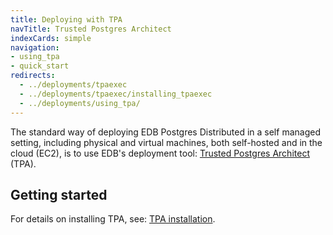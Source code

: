 ```yaml
---
title: Deploying with TPA
navTitle: Trusted Postgres Architect
indexCards: simple
navigation:
- using_tpa
- quick_start
redirects:
  - ../deployments/tpaexec
  - ../deployments/tpaexec/installing_tpaexec
  - ../deployments/using_tpa/ 
---
```


The standard way of deploying EDB Postgres Distributed in a self managed setting,
including physical and virtual machines, both self-hosted and in the cloud
(EC2), is to use EDB's deployment tool: [Trusted Postgres Architect](/tpa/latest/) (TPA).

## Getting started

For details on installing TPA, see: [TPA installation](/tpa/latest/INSTALL/). 


